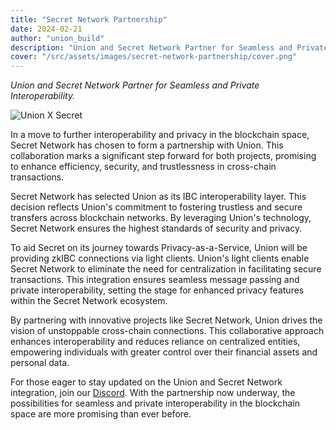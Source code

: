 ```yaml
---
title: "Secret Network Partnership"
date: 2024-02-21
author: "union_build"
description: "Union and Secret Network Partner for Seamless and Private Interoperability."
cover: "/src/assets/images/secret-network-partnership/cover.png"
---
```



_Union and Secret Network Partner for Seamless and Private Interoperability._

<Image alt="Union X Secret" src={unionSecret} class="mb-2" loading="eager" />

In a move to further interoperability and privacy in the blockchain space, Secret Network has chosen to form a partnership with Union. This collaboration marks a significant step forward for both projects, promising to enhance efficiency, security, and trustlessness in cross-chain transactions.

Secret Network has selected Union as its IBC interoperability layer. This decision reflects Union's commitment to fostering trustless and secure transfers across blockchain networks. By leveraging Union's technology, Secret Network ensures the highest standards of security and privacy.

To aid Secret on its journey towards Privacy-as-a-Service, Union will be providing zkIBC connections via light clients. Union's light clients enable Secret Network to eliminate the need for centralization in facilitating secure transactions. This integration ensures seamless message passing and private interoperability, setting the stage for enhanced privacy features within the Secret Network ecosystem.

By partnering with innovative projects like Secret Network, Union drives the vision of unstoppable cross-chain connections. This collaborative approach enhances interoperability and reduces reliance on centralized entities, empowering individuals with greater control over their financial assets and personal data.

For those eager to stay updated on the Union and Secret Network integration, join our [Discord](https://discord.union.build). With the partnership now underway, the possibilities for seamless and private interoperability in the blockchain space are more promising than ever before.

